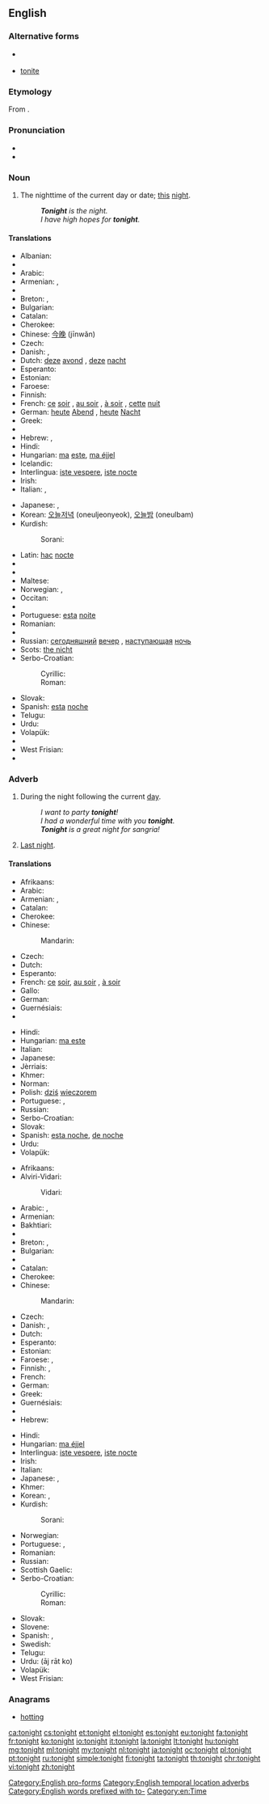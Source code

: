 ==English==

===Alternative forms===
* {{l|en|to-night}} {{qualifier|obsolete}}
* [[tonite]] {{qualifier|US|informal}}

===Etymology===
From {{etyl|ang|en}} {{term/t|ang|tōniht}}.

===Pronunciation===
* {{audio|en-us-tonight.ogg|Audio (US)}}
* {{rhymes|aɪt}}

===Noun===
{{en-noun}}

# The nighttime of the current day or date; [[this]] [[night]].
#: '''''Tonight''' is the night.''
#: ''I have high hopes for '''tonight'''.''

====Translations====
{{trans-top|nighttime today}}
* Albanian: {{t-|sq|sonte}}
* {{trreq|am}}
* Arabic: {{t-|ar|الليلة|tr=al-layla}}
* Armenian: {{tø|hy|[[այսօրվա]] [[երեկոն]]|sc=Armn}}, {{tø|hy|[[այս]] [[գիշերը]]|sc=Armn}}
* {{trreq|az}}
* Breton: {{t+|br|fenoz}}, {{t+|br|henozh}}
* Bulgarian: {{t-|bg|тази вечер|tr=tazi večer}}
* Catalan: {{t+|ca|anit}}
* Cherokee: {{t-|chr|ᎪᎯ ᎤᏒ|tr=gohi usv|sc=Cher}}
* Chinese: [[今晚]] (jīnwǎn)
* Czech: {{t-|cs|dnes večer}}
* Danish: {{t-|da|i aften}} {{qualifier|early night}}, {{t-|da|i nat}} {{qualifier|late night}}
* Dutch: [[deze]] [[avond]] {{g|m}}, [[deze]] [[nacht]] {{g|m}}
* Esperanto: {{t-|eo|hodiaŭ nokte}}
* Estonian: {{t-|et|tänane õhtu}}
* Faroese: {{t-|fo|í kvøld}}
* Finnish: {{t-|fi|tänä iltana}}
* French: [[ce]] [[soir]] {{g|m}}, [[au soir]] {{qualifier|Belgium}}, [[à soir]] {{qualifier|Quebec}}, [[cette]] [[nuit]] {{g|f}}
* German: [[heute]] [[Abend]] {{g|m}}, [[heute]] [[Nacht]] {{g|f}}
* Greek: {{t+|el|απόψε|tr=apópse}}
* {{trreq|gu}}
* Hebrew: {{t-|he|הלילה|tr=haláyla|sc=Hebr}}, {{t-|he|הערב|tr=haérev|sc=Hebr}}
* Hindi: {{t-|hi|आज रात|f|tr=āj rāt}}
* Hungarian: [[ma]] [[este]], [[ma éjjel]]
* Icelandic: {{t-|is|í kvöld}}
* Interlingua: [[iste vespere]], [[iste nocte]]
* Irish: {{t-|ga|anocht}}
* Italian: {{t+|it|stasera}}, {{t-|it|stanotte}}
{{trans-mid}}
* Japanese: {{t-|ja|今夜|tr=こんや, kon'ya}}, {{t-|ja|今晩|tr=こんばん, komban}}
* Korean: [[오늘저녁]] (oneuljeonyeok), [[오늘밤]] (oneulbam)
* Kurdish:
*: Sorani: {{t-|ku|ئه‌م شه‌و|tr=am shaw|sc=ku-Arab}}
* Latin: [[hac]] [[nocte]]
* {{trreq|lv}}
* {{trreq|mk}}
* Maltese: {{t-|mt|illejla}}
* Norwegian: {{t+|no|i}} {{t+|no|kveld}} {{qualifier|early night, late evening}}, {{t+|no|i}} {{t+|no|natt}} {{qualifier|night}}
* Occitan: {{t+|oc|anuèit}} {{t+|oc|anuèch}}
* {{trreq|pl}}
* Portuguese: [[esta]] [[noite]]
* Romanian: {{t-|ro|astă noapte|f}}
* {{trreq|rm}}
* Russian: [[сегодняшний]] [[вечер]] {{g|m}}, [[наступающий|наступающая]] [[ночь]] {{g|f}}
* Scots: [[nicht#Scots|the nicht]]
* Serbo-Croatian:
*: Cyrillic: {{t-|sh|ноћас}}
*: Roman: {{t-|sh|noćas}}
* Slovak: {{t-|sk|dnešný večer|m}}
* Spanish: [[esta]] [[noche]]
* Telugu: {{t-|te|ఈ రాత్రి|tr=ī rātri}}
* Urdu: {{t-|ur|آج رات|f|tr=āj rāt}}
* Volapük: {{t-|vo|aneit}}
* {{trreq|cy}}
* West Frisian: {{t-|fy|jûn}}
* {{trreq|yi}}
{{trans-bottom}}

===Adverb===
{{en-adv|-}}

# During the night following the current [[day]].
#: ''I want to party '''tonight'''!''
#: ''I had a wonderful time with you '''tonight'''.''
#: '''''Tonight''' is a great night for sangria!''
# {{context|obsolete|lang=en}} [[last night|Last night]].
#: {{rfquotek|Shakespeare}}

====Translations====
{{trans-top|during today's evening}}
* Afrikaans: {{t-|af|vanaand}}
* Arabic: {{t-|ar|هذا المساء|tr=haadhaa 'l-samaa'|sc=Arab}}
* Armenian: {{tø|hy|[[այս]] [[երեկո]]|sc=Armn}}, {{tø|hy|[[այսօր]] [[երեկոյան]]|sc=Armn}}
* Catalan: {{t+|ca|anit}}
* Cherokee: {{t-|chr|ᎪᎯ ᎤᏒ|tr=gohi usv|sc=Cher}}
* Chinese:
*: Mandarin: {{t|cmn|今晚|tr=jīnwǎn|sc=Hani}}
* Czech: {{t-|cs|dnes večer}}
* Dutch: {{t+|nl|vanavond}}
* Esperanto: {{t-|eo|ĉi-vespere}}
* French: [[ce]] [[soir]], [[au soir]] {{qualifier|Belgium}}, [[à soir]] {{qualifier|Quebec}}
* Gallo: {{tø|roa-gal|é sai}}
* German: {{t-|de|heute Abend}}
* Guernésiais: {{tø|roa-grn|à ces sé}}
* {{trreq|he}}
{{trans-mid}}
* Hindi: {{t-|hi|आज शाम|tr=āj śām|sc=Deva}}
* Hungarian: [[ma este]]
* Italian: {{t+|it|stasera}}
* Japanese: {{t-|ja|今晩|tr=こんばん, komban|sc=Jpan}}
* Jèrriais: {{tø|roa-jer|à ces sé}}
* Khmer: {{t-|km|នៅល្ងាចនេះ|tr=nɨv lŋiec nih|sc=Khmr}}
* Norman: {{tø|roa-nor|à ce sei}}
* Polish: [[dziś]] [[wieczorem]]
* Portuguese: {{t-|pt|hoje à tardinha}}, {{t-|pt|hoje à noitinha}}
* Russian: {{t-|ru|сегодня вечером|tr=sevódnja véčerom|sc=Cyrl}}
* Serbo-Croatian: {{t-|sh|večeras}}
* Slovak: {{t-|sk|dnes večer}}
* Spanish: [[esta noche]], [[de noche]]
* Urdu: {{t-|ur|آج شام|tr=āj śām|sc=ur-Arab}}
* Volapük: {{t+|vo|asoaro}}
{{trans-bottom}}

{{trans-top|during today's nighttime}}
* Afrikaans: {{t-|af|vannag}}
* Alviri-Vidari:
*: Vidari: {{tø|avd|ام شو|tr=am šev}}
* Arabic: {{t-|ar|الليلة|tr=al-láyla|sc=Arab}}, {{t-|ar|هذه الليلة|tr=haadhihi 'l-láyla|sc=Arab}}
* Armenian: {{tø|hy|[[այս]] [[գիշեր]]|sc=Armn}}
* Bakhtiari: {{tø|bqi|امشو|tr=amšaw|sc=fa-Arab}}
* {{trreq|be}}
* Breton: {{t+|br|fenoz}}, {{t+|br|henozh}}
* Bulgarian: {{t-|bg|тази вечер|tr=tazi večer}}
* {{trreq|my}}
* Catalan: {{t+|ca|anit}}
* Cherokee: {{t-|chr|ᎪᎯ ᎤᏒ|tr=gohi usv|sc=Cher}}
* Chinese:
*: Mandarin: {{t|cmn|今晚|tr=jīnwǎn|sc=Hani}}
* Czech: {{t-|cs|dnes v noci}}
* Danish: {{t-|da|i aften}} {{qualifier|early night}}, {{t-|da|i nat}} {{qualifier|late night}}
* Dutch: {{t+|nl|vannacht}}
* Esperanto: {{t-|eo|ĉi-nokte}}
* Estonian: {{t-|et|täna õhtul}}
* Faroese: {{t-|fo|í kvøld}}, {{t-|fo|í nátt}}
* Finnish: {{t-|fi|tänä iltana}}, {{t-|fi|yönä}}
* French: {{t-|fr|cette nuit}}
* German: {{t-|de|heute Nacht}}
* Greek: {{t+|el|απόψε|tr=apópse}}
* Guernésiais: {{tø|roa-grn|ch'tigniet}}
* {{trreq|gu}}
* Hebrew: {{t-|he|הלילה|tr=ha-layla|sc=Hebr}}
{{trans-mid}}
* Hindi: {{t-|hi|आज रात को|tr=āj rāt ko|sc=Deva}}
* Hungarian: [[ma éjjel]]
* Interlingua: [[iste vespere]], [[iste nocte]]
* Irish: {{t-|ga|anocht}}
* Italian: {{t-|it|stanotte}}
* Japanese: {{t-|ja|今夜|tr=こんや, kon'ya}}, {{t-|ja|今晩|tr=こんばん, komban}}
* Khmer: {{t-|km|យប់នេះ|tr=yup nih|sc=Khmr}}
* Korean: {{t-|ko|오늘저녁|tr=oneuljeonyeok|sc=Kore}}, {{t-|ko|오늘밤|tr=oneulbam|sc=Kore}}
* Kurdish:
*: Sorani: {{t-|ku|ئه‌م شه‌و|tr=am shaw|sc=ku-Arab}}
* Norwegian: {{t-|no|i kveld}}
* Portuguese: {{t-|pt|hoje à noite}}, {{t-|pt|esta noite}}
* Romanian: {{t-|ro|deseară}}
* Russian: {{t-|ru|сегодня ночью|tr=sevódnja nóč'ju|sc=Cyrl}}
* Scottish Gaelic: {{t-|gd|a-nochd}}
* Serbo-Croatian:
*: Cyrillic: {{t-|sh|ноћас}}
*: Roman: {{t-|sh|noćas}}
* Slovak: {{t-|sk|dnes v noci}}
* Slovene: {{t-|sl|nocój}}
* Spanish: {{t-|es|esta noche}}, {{t-|es|de noche}}
* Swedish: {{t-|sv|i kväll}}
* Telugu: {{t-|te|ఈ రాత్రి|tr=ī rātri}}
* Urdu: {{t-|ur|آج رات کو}} (āj rāt ko)
* Volapük: {{t+|vo|aneito}}
* West Frisian: {{t-|fy|jûn}}
{{trans-bottom}}

===Anagrams===
* [[hotting#English|hotting]]

[[Category:English pro-forms]]
[[Category:English temporal location adverbs]]
[[Category:English words prefixed with to-]]
[[Category:en:Time]]

[[ca:tonight]]
[[cs:tonight]]
[[et:tonight]]
[[el:tonight]]
[[es:tonight]]
[[eu:tonight]]
[[fa:tonight]]
[[fr:tonight]]
[[ko:tonight]]
[[io:tonight]]
[[it:tonight]]
[[la:tonight]]
[[lt:tonight]]
[[hu:tonight]]
[[mg:tonight]]
[[ml:tonight]]
[[my:tonight]]
[[nl:tonight]]
[[ja:tonight]]
[[oc:tonight]]
[[pl:tonight]]
[[pt:tonight]]
[[ru:tonight]]
[[simple:tonight]]
[[fi:tonight]]
[[ta:tonight]]
[[th:tonight]]
[[chr:tonight]]
[[vi:tonight]]
[[zh:tonight]]
